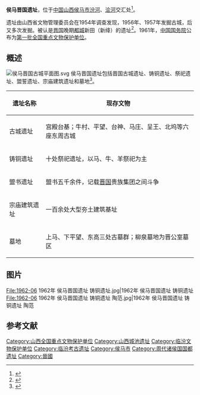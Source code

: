 {{文物保护单位
| 级别 = 全国
| 图片 = 
| 名称 = 侯马晋国遗址
| 编号 = 1-146
| 分类 = 古遗址
| 时代 = [[東周|東周]]
| 所在 = [[山西省|山西省]][[侯馬市|侯馬市]]
| 登录 = 1961年
| Cat = 山西全国重点文物保护单位
}}
'''侯马晋国遗址'''，位于[[中国|中国]][[山西|山西]][[侯马市|侯马市]][[汾河|汾河]]、[[浍河|浍河]]交汇处<ref>{{cite news|title=侯马晋国遗址|url=http://www.zh5000.com/zhwqn/zhou/dongzhou/zhou-0029.htm|accessdate=2011-09-25|newspaper=中华五千年|archive-date=2016-03-04|archive-url=https://web.archive.org/web/20160304092135/http://www.zh5000.com/zhwqn/zhou/dongzhou/zhou-0029.htm|dead-url=no}}</ref>。

遗址由山西省文物管理委员会在1954年调查发现，1956年、1957年发掘古城，后又多次发掘。被认是[[晋国|晋国]]晚期[[都城|都城]]新田（新绛）的遗址<ref>{{Cite web |url=http://www.zh5000.com/ZHJD/gyz/2006/gyz-0033.htm |title=侯马晋国遗址 |accessdate=2015-09-04 |author= |date= |work= |publisher=中华五千年网 |language=Zh-hans |archive-date=2016-03-04 |archive-url=https://web.archive.org/web/20160304062220/http://www.zh5000.com/ZHJD/gyz/2006/gyz-0033.htm |dead-url=no }}</ref>。1961年，[[中华人民共和国国务院|中国国务院]]公布为[[第一批全国重点文物保护单位|第一批全国重点文物保护单位]]。

== 概述 ==
[[File:侯马晋国古城平面图.svg|thumb]]
侯马晋国遗址包括晋国古城遗址、铸铜遗址、祭祀遗址、盟誓遗址、宗庙建筑遗址和墓地<ref>{{cite news|title=侯马晋国遗址|url=http://www.sxcr.gov.cn/wmsx/show.php?itemid=1339|accessdate=2011-09-25|newspaper=山西省文物局}}{{dead link|date=2017年11月 |bot=InternetArchiveBot |fix-attempted=yes }}</ref>。

{| class="wikitable"
|-
! 遗址名称 !! 现存文物
|-
| 古城遗址 || 宫殿台基；牛村、平望、台神、马庄、呈王、北坞等六座东周古城
|-
| 铸铜遗址 || 十处祭祀遗址，以马、牛、羊祭祀为主
|-
| 盟书遗址 || 盟书五千余件，记载[[晋国|晋国]]贵族集团之间斗争
|-
| 宗庙建筑遗址 || 一百余处大型夯土建筑基址
|-
| 墓地 || 上马、下平望、东高三处古墓群；柳泉墓地为晋公室墓区
|}

==图片==
<gallery>
File:1962-06 1962年 侯马晋国遗址 铸铜遗址.jpg|1962年 侯马晋国遗址 铸铜遗址
File:1962-06 1962年 侯马晋国遗址 铸铜遗址 陶范.jpg|1962年 侯马晋国遗址 铸铜遗址 陶范
</gallery>
==参考文献==
{{reflist|2}}
{{山西全国重点文物保护单位}}

[[Category:山西全国重点文物保护单位|Category:山西全国重点文物保护单位]]
[[Category:山西城池遗址|Category:山西城池遗址]]
[[Category:临汾文物保护单位|Category:临汾文物保护单位]]
[[Category:临汾考古遗址|Category:临汾考古遗址]]
[[Category:侯马市|Category:侯马市]]
[[Category:周代诸侯国国都遗址|Category:周代诸侯国国都遗址]]
[[Category:晉國|Category:晉國]]